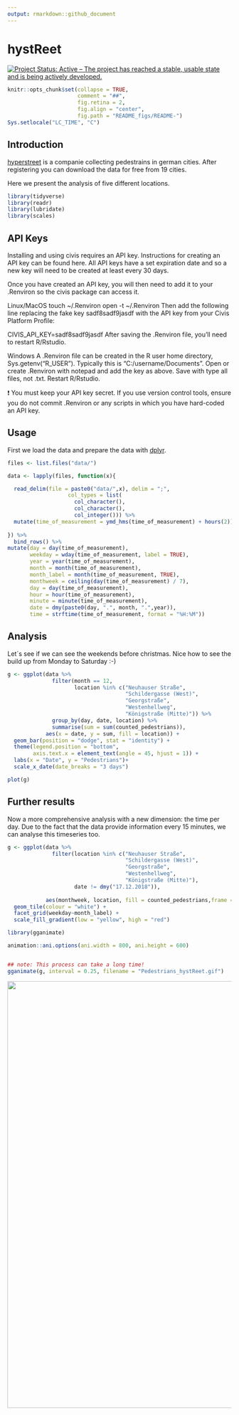```yaml
---
output: rmarkdown::github_document
---
```


<!-- README.md is generated from README.Rmd. Please edit that file -->

# hystReet

[![Project Status: Active – The project has reached a stable, usable state and is being actively developed.](http://www.repostatus.org/badges/latest/active.svg)](http://www.repostatus.org/#active)


```r
knitr::opts_chunk$set(collapse = TRUE,
                      comment = "##",
                      fig.retina = 2,
                      fig.align = "center",
                      fig.path = "README_figs/README-")
Sys.setlocale("LC_TIME", "C")
```

## Introduction

[hyperstreet](https://hystreet.com) is a companie collecting pedestrains in german cities. After registering you can download the data for free from 19 cities.

Here we present the analysis of five different locations.

```r
library(tidyverse)
library(readr)
library(lubridate)
library(scales)
```


## API Keys

Installing and using civis requires an API key. Instructions for creating an API key can be found here. All API keys have a set expiration date and so a new key will need to be created at least every 30 days.

Once you have created an API key, you will then need to add it to your .Renviron so the civis package can access it.

Linux/MacOS
touch ~/.Renviron
open -t ~/.Renviron
Then add the following line replacing the fake key sadf8sadf9jasdf with the API key from your Civis Platform Profile:

CIVIS_API_KEY=sadf8sadf9jasdf
After saving the .Renviron file, you'll need to restart R/Rstudio.

Windows
A .Renviron file can be created in the R user home directory, Sys.getenv("R_USER"). Typically this is "C:/username/Documents". Open or create .Renviron with notepad and add the key as above. Save with type all files, not .txt. Restart R/Rstudio.

❗️ You must keep your API key secret. If you use version control tools, ensure you do not commit .Renviron or any scripts in which you have hard-coded an API key.

## Usage

First we load the data and prepare the data with [dplyr](https://www.tidyverse.org).

```r

files <- list.files("data/")

data <- lapply(files, function(x){

  read_delim(file = paste0("data/",x), delim = ";",
                   col_types = list(
                     col_character(),
                     col_character(),
                     col_integer())) %>% 
  mutate(time_of_measurement = ymd_hms(time_of_measurement) + hours(2)) 
  
}) %>% 
  bind_rows() %>% 
mutate(day = day(time_of_measurement),
       weekday = wday(time_of_measurement, label = TRUE),
       year = year(time_of_measurement),
       month = month(time_of_measurement),
       month_label = month(time_of_measurement, TRUE),
       monthweek = ceiling(day(time_of_measurement) / 7),
       day = day(time_of_measurement),
       hour = hour(time_of_measurement),
       minute = minute(time_of_measurement),
       date = dmy(paste0(day, ".", month, ".",year)),
       time = strftime(time_of_measurement, format = "%H:%M"))
```

## Analysis

Let´s see if we can see the weekends before christmas. Nice how to see the build up from Monday to Saturday :-)

```r
g <- ggplot(data %>% 
              filter(month == 12,
                     location %in% c("Neuhauser Straße", 
                                     "Schildergasse (West)", 
                                     "Georgstraße", 
                                     "Westenhellweg",
                                     "Königstraße (Mitte)")) %>% 
              group_by(day, date, location) %>% 
              summarise(sum = sum(counted_pedestrians)), 
            aes(x = date, y = sum, fill = location)) +
  geom_bar(position = "dodge", stat = "identity") +
  theme(legend.position = "bottom",
        axis.text.x = element_text(angle = 45, hjust = 1)) +
  labs(x = "Date", y = "Pedestrians")+
  scale_x_date(date_breaks = "3 days")

plot(g)
```

## Further results

Now a more comprehensive analysis with a new dimension: the time per day. Due to the fact that the data provide information every 15 minutes, we can analyse this timeseries too.

```r
g <- ggplot(data %>% 
              filter(location %in% c("Neuhauser Straße", 
                                     "Schildergasse (West)", 
                                     "Georgstraße", 
                                     "Westenhellweg",
                                     "Königstraße (Mitte)"),
                     date != dmy("17.12.2018")), 
            
            aes(monthweek, location, fill = counted_pedestrians,frame = time)) +
  geom_tile(colour = "white") + 
  facet_grid(weekday~month_label) + 
  scale_fill_gradient(low = "yellow", high = "red")
```

```r
library(gganimate)

animation::ani.options(ani.width = 800, ani.height = 600)


## note: This process can take a long time!
gganimate(g, interval = 0.25, filename = "Pedestrians_hystReet.gif")
```

<img src="README_figs/Pedestrians_hystReet.gif" width="960" />

